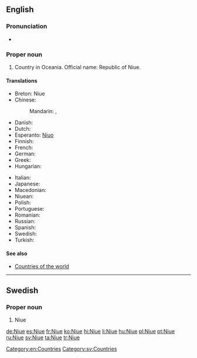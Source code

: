==English==
{{wikipedia}}

===Pronunciation===
* {{IPA|/ˈnjuːeɪ/|lang=en}}

===Proper noun===
{{en-proper noun}}

# Country in Oceania. Official name: Republic of Niue.

====Translations====
{{trans-top|Republic of Niue}}
* Breton: Niue
* Chinese:
*: Mandarin: {{t-|cmn|紐埃|sc=Hani}}, {{t-|cmn|纽埃|tr=Niǔāi|sc=Hani}}
* Danish: {{t-|da|Niue}}
* Dutch: {{t-|nl|Niue}}
* Esperanto: [[Niuo]]
* Finnish: {{t-|fi|Niue}}
* French: {{t+|fr|Nioué}}
* German: {{t+|de|Niue}}
* Greek: {{t+|el|Νιούε}}
* Hungarian: {{t+|hu|Niue}}
{{trans-mid}}
* Italian: {{t-|it|Niue}}
* Japanese: {{t-|ja|ニウエ|tr=Niue}}
* Macedonian: {{t|mk|Ниуе|n|tr=Níue}}
* Niuean: {{tø|niu|Niuē}}
* Polish: {{t+|pl|Niue}}
* Portuguese: {{t+|pt|Niue}}
* Romanian: {{t-|ro|Niue}}
* Russian: {{t|ru|Ниуэ|m|tr=Niúe|sc=Cyrl}}
* Spanish: {{t+|es|Niue}}
* Swedish: {{t+|sv|Niue}}
* Turkish: {{t+|tr|Niue}}
{{trans-bottom}}

====See also====
* [[Appendix:Countries of the world|Countries of the world]]

[[Category:en:Countries]]

----

==Swedish==

===Proper noun===
{{head|sv|proper noun}}

# Niue

[[Category:sv:Countries]]

[[de:Niue]]
[[es:Niue]]
[[fr:Niue]]
[[ko:Niue]]
[[hi:Niue]]
[[li:Niue]]
[[hu:Niue]]
[[pl:Niue]]
[[pt:Niue]]
[[ru:Niue]]
[[sv:Niue]]
[[ta:Niue]]
[[tr:Niue]]